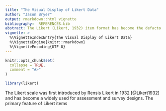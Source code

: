 ```yaml
---
title: "The Visual Display of Likert Data"
author: "Jason Bryer"
output: rmarkdown::html_vignette
bibliography:  REFERENCES.bib
abstract: The Likert (Likert, 1932) item format has become the defacto standard in survey research. In the most common format of Likert-items, respondents rate their agreement with a statement from strongly disagree to strongly agree, usually with four to seven levels. Rensis Likert assumed that the distance between each response category are equal, and as such, analysis has typically treated the responses to Likert-items as continuous variables. However, this assumption often does not hold (see e.g. Wakita et al., 2012), although can often easily be verified with the use of visualizations. This paper introduces the likert package that provides a set of functions for analyzing Likert-items, visualizing results using the ggplot2 (Wickham, 2009) package, and reporting results with the xtable (Dahl, 2012) package.
vignette: >
  %\VignetteIndexEntry{The Visual Display of Likert Data}
  %\VignetteEngine{knitr::rmarkdown}
  %\VignetteEncoding{UTF-8}
---
```


```r
knitr::opts_chunk$set(
  collapse = TRUE,
  comment = "#>"
)
```

```r
library(likert)
```


The Likert scale was first introduced by Rensis Likert in 1932 [@Likert1932] and has become a widely used for assessment and survey designs. The primary feature of Likert items
